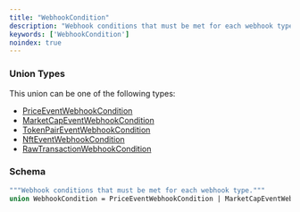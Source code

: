 ```yaml
---
title: "WebhookCondition"
description: "Webhook conditions that must be met for each webhook type."
keywords: ['WebhookCondition']
noindex: true
---
```


### Union Types

This union can be one of the following types:

- [PriceEventWebhookCondition](/api-reference/types/priceeventwebhookcondition)
- [MarketCapEventWebhookCondition](/api-reference/types/marketcapeventwebhookcondition)
- [TokenPairEventWebhookCondition](/api-reference/types/tokenpaireventwebhookcondition)
- [NftEventWebhookCondition](/api-reference/types/nfteventwebhookcondition)
- [RawTransactionWebhookCondition](/api-reference/types/rawtransactionwebhookcondition)

### Schema


```graphql 
"""Webhook conditions that must be met for each webhook type."""
union WebhookCondition = PriceEventWebhookCondition | MarketCapEventWebhookCondition | TokenPairEventWebhookCondition | NftEventWebhookCondition | RawTransactionWebhookCondition
```

